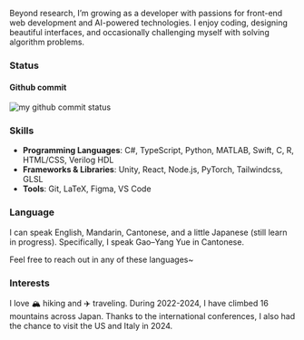 Beyond research, I’m growing as a developer with passions for front-end web development and AI-powered technologies. I enjoy coding, designing beautiful interfaces, and occasionally challenging myself with solving algorithm problems.

### Status

#### Github commit

<img
  className="max-w-11/12 rounded-xl bg-white/50"
  src="./github-snake.svg"
  alt="my github commit status"
/>

### Skills

- **Programming Languages**: C#, TypeScript, Python, MATLAB, Swift, C, R, HTML/CSS, Verilog HDL
- **Frameworks & Libraries**: Unity, React, Node.js, PyTorch, Tailwindcss, GLSL
- **Tools**: Git, LaTeX, Figma, VS Code

### Language

I can speak English, Mandarin, Cantonese, and a little Japanese (still learn in progress). Specifically, I speak Gao–Yang Yue in Cantonese.

Feel free to reach out in any of these languages~

### Interests

I love 🏔️ hiking and ✈️ traveling. During 2022-2024, I have climbed 16 mountains across Japan. Thanks to the international conferences, I also had the chance to visit the US and Italy in 2024.
